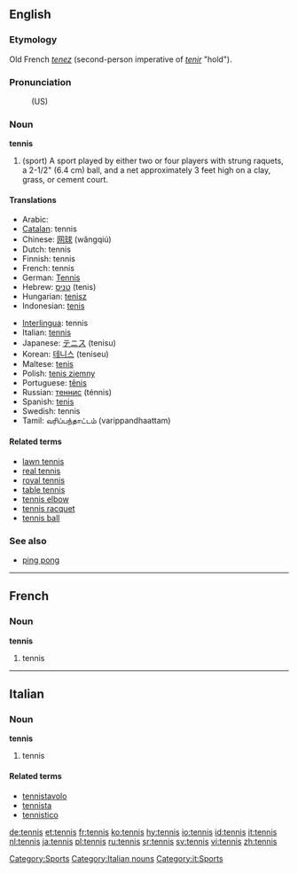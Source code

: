 ==English==
===Etymology===
Old French ''[[tenez]]'' (second-person imperative of ''[[tenir]]'' "hold").

=== Pronunciation ===
:(US) {{SAMPA|/tE.nIs/}}

=== Noun ===
'''tennis'''

# (sport) A sport played by either two or four players with strung raquets, a 2-1/2" (6.4 cm) ball, and a net approximately 3 feet high on a clay, grass, or cement court.

==== Translations ====
{{top}}
*Arabic: {{ARchar|[[تنس]]}} {{Unicode|(tínis)}} {{m}}
*[[Catalan]]: tennis {{m}}
*Chinese: [[网球]] (wăngqiú)
*Dutch: tennis
*Finnish: tennis
*French: tennis {{m}}
*German: [[Tennis]] {{n}}
*Hebrew: [[טניס]] (tenis) {{m}}
*Hungarian: [[tenisz]]
*Indonesian: [[tenis]]
{{mid}}
*[[Interlingua]]: tennis
*Italian: [[tennis#Italian|tennis]] {{m}}
*Japanese: [[テニス]] (tenisu)
*Korean: [[테니스]] (teniseu)
*Maltese: [[tenis]]
*Polish: [[tenis ziemny]] {{m}}
*Portuguese: [[tênis]] {{m}}
*Russian: [[теннис]] (ténnis) {{m}}
*Spanish: [[tenis]] {{m}}
*Swedish: tennis
*Tamil: வரிப்பந்தாட்டம் (varippandhaattam)
{{bottom}}

====Related terms====
*[[lawn tennis]]
*[[real tennis]]
*[[royal tennis]]
*[[table tennis]]
*[[tennis elbow]]
*[[tennis racquet]]
*[[tennis ball]]

===See also===
*[[ping pong]]

[[Category:Sports]]
----
==French==
===Noun===
'''tennis''' {{m}}
# tennis


----
==Italian==
===Noun===
'''tennis''' {{m}} {{inv}}
# tennis

====Related terms====
*[[tennistavolo]]
*[[tennista]]
*[[tennistico]]

[[Category:Italian nouns]]
[[Category:it:Sports]]

[[de:tennis]]
[[et:tennis]]
[[fr:tennis]]
[[ko:tennis]]
[[hy:tennis]]
[[io:tennis]]
[[id:tennis]]
[[it:tennis]]
[[nl:tennis]]
[[ja:tennis]]
[[pl:tennis]]
[[ru:tennis]]
[[sr:tennis]]
[[sv:tennis]]
[[vi:tennis]]
[[zh:tennis]]